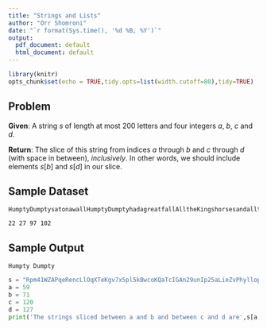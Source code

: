 ```yaml
---
title: "Strings and Lists"
author: "Orr Shomroni"
date: "`r format(Sys.time(), '%d %B, %Y')`"
output:
  pdf_document: default
  html_document: default
---
```


```r
library(knitr)
opts_chunk$set(echo = TRUE,tidy.opts=list(width.cutoff=80),tidy=TRUE)
```

## Problem

**Given**: A string _s_ of length at most 200 letters and four integers _a_, _b_, _c_ and _d_.

**Return**: The slice of this string from indices _a_ through _b_ and _c_ through _d_ (with space in between), _inclusively_. In other words, we should include elements _s_[_b_] and _s_[_d_] in our slice.

## Sample Dataset

```
HumptyDumptysatonawallHumptyDumptyhadagreatfallAlltheKingshorsesandalltheKingsmenCouldntputHumptyDumptyinhisplaceagain
```
```
22 27 97 102
```

## Sample Output

```
Humpty Dumpty
```

```python
s = "Rpm41WZAPqeRencLlOqXTeKgv7x5pl5kBwcoKQaTcIGAn29unIp25aLieZvPhyllopneusteu927cnXC2Ug9sEiekxX2VgfBDxzz1Mmr3bLIehUUtKHrmW3QjaspideaoJwkiR7va32W9vdWhVXESTREwnbeGRQPRNuUAy6gBqvJKZPEL8i"
a = 59
b = 71
c = 120
d = 127
print('The strings sliced between a and b and between c and d are',s[a:(b+1)],s[c:(d+1)])
```